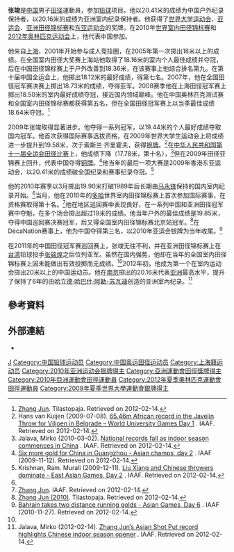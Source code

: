 {{Infobox sportsperson
| name                      = 張竣
| image                     = Zhang Jun (1).jpg
| image_size                = 
| alt                       = 
| caption                   = 
| real_name                 = 
| native_name               = 
| native_name_lang          = 
| romanizedname             = 
| english_name              = 
| birth_name                = 
| nationality               = 
| national_team             = 
| ethnicity                 = 
| hometown                  = 
| citizenship               = 
| birth_date                = {{Birth date and age|year=1983|month=4|day=11}}
| birth_place               = 
| death_date                = 
| death_place               = 
| resting_place             = 
| resting_place_coordinates = 
| monuments                 = 
| residence                 = 
| education                 = 上海大學管理學院
| alma_mater                = 上海體育職業學院<br/>上海大學
| occupation                = 
| years_active              = 2003 -
| agent                     = 
| height                    = {{height|m=1.84}}
| weight                    = {{weight|kg=115}}
| spouse                    = 
| country                   = 
| sport                     = 田徑
| position                  = 
| shoots                    = 
| catches                   = 
| disability                = 
| disability_class          = 
| weight_class              = 
| weight_class_type         = 
| rank                      = 
| event                     = 鐵餅、鉛球
| collegeteam               = 
| league                    = 
| league_type               = 
| club                      = 
| team                      = 
| turnedpro                 = 
| former_partner            = 
| coach                     = 
| retired                   = 
| coaching                  = 
| worlds                    = 
{{ubl
|'''2009年夏季世界大學運動會'''：鉛球（7.26公斤）第二名
}}
| regionals                 = 
{{ubl
|'''2009年亞洲田徑錦標賽'''：鉛球（7.26公斤）第三名
|'''2009年東亞運動會'''：鉛球（7.26公斤）第一名
|'''2010年亞洲運動會'''：鉛球（7.26公斤）第二名
|'''2011年亞洲田徑錦標賽'''：鉛球（7.26公斤）第二名
|'''2013年亞洲田徑錦標賽'''：鉛球（7.26公斤）第十名
}}
| nationals                 = 
{{ubl
|'''2003年中國城市運動會男子組'''：鉛球（7.26公斤）第十名
|'''2004年中國大學生運動會男子組'''：鉛球第三名
|'''2005年中國全國運動會男子組'''：鉛球（7.26公斤）第七名
|'''2007年中國全國田徑錦標賽男子組'''：鉛球（7.26公斤）第七名
|'''2007年中國全國田徑冠軍賽男子組'''：鉛球（7.26公斤）第二名
|'''2008年中國全國田徑錦標賽男子組'''：鉛球（7.26公斤）第五名
|'''2008年中國全國田徑冠軍賽男子組'''：鉛球（7.26公斤）第一名
|'''2009年中國全國田徑冠軍賽男子組'''：鉛球（7.26公斤）第五名
|'''2009年中國全國運動會男子組'''：鉛球（7.26公斤）第十名
|'''2010年大阪大獎賽'''：鉛球（7.26公斤）第二名
|'''2010年中國全國田徑冠軍賽男子組'''：鉛球（7.26公斤）第一名
|'''2011年世界大學生運動會田徑選拔賽男子組'''：鉛球（7.26公斤）第一名
|'''2011年中國全國田徑冠軍賽男子組'''：鉛球（7.26公斤）第一名
|'''2012年中國全國田徑冠軍賽男子組'''：鉛球（7.26公斤）第五名
|'''2012年中國全國田徑錦標賽男子組'''：鉛球（7.26公斤）第四名
|'''2013年中國全國田徑冠軍賽男子組'''：鉛球（7.26公斤）第四名
}}
| olympics                  = 
| paralympics               = 
| commonwealth              = 
| highestranking            = 
| pb                        = 
{{ubl
|'''鐵餅'''：38.69公尺 （2004年）
|'''鉛球（6公斤）'''：15.36公尺 （2006年）
|'''鉛球（7.26公斤）'''：20.41公尺 （2009年 '''全國紀錄'''）
}}
| medaltemplates            = 
{{MedalCountry|{{CHN-1949}}}}
{{MedalSport|男子田徑}}
{{MedalCompetition|夏季世界大學運動會}}
{{MedalSilver|2009年塞爾維亞貝爾格勒|鉛球（7.26公斤）}}
{{MedalCompetition|亞洲田徑錦標賽}}
{{MedalBronze|2009年中國廣東省廣州市|鉛球（7.26公斤）}}
{{MedalSilver|2011年日本兵庫縣神戶市|鉛球（7.26公斤）}}
{{MedalCompetition|東亞運動會}}
{{MedalGold|2009年中國香港特別行政區新界西貢區將軍澳新市鎮|鉛球（7.26公斤）}}
{{MedalCompetition|大阪大獎賽}}
{{MedalSilver|2010年日本大阪府|鉛球（7.26公斤）}}
{{MedalCompetition|亞洲運動會}}
{{MedalSilver|2010年中國廣東省廣州市|鉛球（7.26公斤）}}
| show-medals               = 
| updated                   = 2017年8月12日
}}
{{世大運獎牌記錄
|項目=田徑
|a1=2009
|b1=2
|c1=鉛球（7.26公斤）
}}
'''张竣'''{{BD|1983年|4月11日||}}是[[中国|中国]]男子[[田径|田径]]運動員，参加[[铅球|铅球]]项目。他以20.41米的成绩为中国户外纪录保持者，以20.16米的成绩为亚洲室内纪录保持者。他获得了[[世界大学运动会|世界大学运动会]]、[[亚运会|亚运会]]、[[亚洲田径锦标赛|亚洲田径锦标赛]]和[[东亚运动会|东亚运动会]]的奖牌。在2010年[[世界室内田径锦标赛|世界室内田径锦标赛]]和[[2012年奥林匹克运动会|2012年奥林匹克运动会]]上，他代表中国参加。

他来自[[上海|上海]]，2001年开始参与成人竞技圈，在2005年第一次掷出18米以上的成绩。在全国室内田径大奖赛上海站他取得了18.16米的室内个人最佳成绩并夺冠，后在中国田径锦标赛上于户外改善到18.36米，在该赛事上他综合排名第九。在第十届中国全运会上，他掷出18.12米的最好成绩，得第七名。2007年，他在全国田径冠军赛决赛上掷出18.73米的成绩，夺得亚军。2008赛季他在上海田径冠军赛上掷出18.50米的室内最好成绩夺冠，接近国内领域巅峰。他在中国奥林匹克测试赛和全国室内田径锦标赛都获得第五名，但在全国田径冠军赛上以当季最佳成绩18.64米夺冠。<ref>[http://www.tilastopaja.org/db/atm.php?ID=49607&Season=2005&Odd=0 Zhang Jun]. Tilastopaja. Retrieved on 2012-02-14.</ref>

2009年张竣取得显著进步。他夺得一系列冠军，以19.44米的个人最好成绩夺取国内冠军。他首次获得国际赛事选拔资格，在2009年世界大学生运动会上将成绩进一步提升到19.58米，次于索斯兰·齐里霍夫，获得[[银牌|银牌]]。<ref>Hans van Kuijen  (2009-07-08). [http://www.iaaf.org/news/kind=100/newsid=51625.html 65.46m African record in the Javelin Throw for Viljoen in Belgrade – World University Games Day 1] {{Wayback|url=http://www.iaaf.org/news/kind=100/newsid=51625.html |date=20090709100904 }}. IAAF. Retrieved on 2012-02-14.</ref>在[[中华人民共和国第十一届全运会田径比赛|中华人民共和国第十一届全运会田径比赛]]上，他成绩下降（17.78米，第十名），<ref name=2010NR>Jalava, Mirko (2010-03-02). [http://www.iaaf.org/WIC10/news/kind=100/newsid=55778.html National records fall as indoor season commences in China] {{Wayback|url=http://www.iaaf.org/WIC10/news/kind=100/newsid=55778.html |date=20121024171059 }}. IAAF. Retrieved on 2012-02-14.</ref>但在2009年田径亚锦赛上回升，代表中国夺得[[铜牌|铜牌]]。<ref>[http://www.iaaf.org/news/kind=100/newsid=54875.html Six more gold for China in Guangzhou - Asian champs, day 2] {{Wayback|url=http://www.iaaf.org/news/kind=100/newsid=54875.html |date=20100219134018 }}. IAAF (2009-11-12). Retrieved on 2012-02-14.</ref>他当年的最后一项大赛是2009年香港东亚运动会，以20.41米的成绩破全国纪录和赛事纪录夺冠。<ref>Krishnan, Ram. Murali (2009-12-11). [http://www.iaaf.org/news/kind=100/newsid=55102.html Liu Xiang and Chinese throwers dominate - East Asian Games, Day 2] {{Wayback|url=http://www.iaaf.org/news/kind=100/newsid=55102.html |date=20121023235041 }}. IAAF. Retrieved on 2012-02-14.</ref>

他的2010年赛季以3月掷出19.90米打破1989年后长期由[[马永锋|马永锋]]保持的国内室内纪录开始。<ref name=2010NR/>当月，他在2010年的[[多哈|多哈]]世界室内田径锦标赛上首次参加国际赛事，在资格赛取得第十名。<ref>[http://www.iaaf.org/athletes/biographies/letter=0/athcode=206081/index.html Zhang Jun]. IAAF. Retrieved on 2012-02-14.</ref>他在地区巡回赛中表现良好，在一系列中国和亚洲田径冠军赛中夺魁，在多个场合掷出超过19米的成绩。他当年户外的最佳成绩是19.85米，夺得中国巡回赛决赛冠军，后又得全国室内田径锦标赛北京站冠军。<ref name="#1">[http://www.tilastopaja.org/db/atm.php?ID=49607&Season=2010&Odd=0 Zhang Jun (2010)]. Tilastopaja. Retrieved on 2012-02-14.</ref>在DécaNation赛事上，他为中国夺得第三名，以2010年亚运会银牌为当年收尾。<ref>[http://www.iaaf.org/news/kind=100/newsid=58829.html Bahrain takes two distance running golds - Asian Games, Day 6] {{Wayback|url=http://www.iaaf.org/news/kind=100/newsid=58829.html |date=20101129195644 }}. IAAF (2010-11-27). Retrieved on 2012-02-14.</ref>

在2011年的中国田径冠军赛巡回赛上，张竣无往不利，并在亚洲田径锦标赛上在[[台湾|台湾]]铅球投手[[张铭煌|张铭煌]]之后位列亚军。虽然在国内强势，他却在当年的全国室内田径锦标赛上因未能做出有效投掷而无成绩。<ref name="#1"/>2012年初，他成为第一个在室内运动会掷出20米以上的中国运动员。他在[[南京|南京]]掷出的20.16米代表[[亚洲|亚洲]]最高水平，提升了保持了6年的由[[哈立德·哈巴什·阿勒-苏瓦迪|哈立德·哈巴什·阿勒-苏瓦迪]]创造的亚洲室內纪录。<ref>Jalava, Mirko (2012-02-14). [http://www.iaaf.org/Mini/WIC12/News/NewsDetail.aspx?id=63589 Zhang Jun’s Asian Shot Put record highlights Chinese indoor season opener] {{Wayback|url=http://www.iaaf.org/Mini/WIC12/News/NewsDetail.aspx?id=63589 |date=20120216043058 }}. IAAF. Retrieved on 2012-02-14.</ref>

== 參考資料 ==
{{Reflist}}

== 外部連結 ==
*{{IAAF name|206081}}

{{Authority control}}

{{DEFAULTSORT:Z}}

[[Category:张姓|J]]
[[Category:中国铅球运动员|Category:中国铅球运动员]]
[[Category:中国奥运田径运动员|Category:中国奥运田径运动员]]
[[Category:上海籍运动员|Category:上海籍运动员]]
[[Category:2010年亚洲运动会银牌得主|Category:2010年亚洲运动会银牌得主]]
[[Category:亞洲運動會田徑獎牌得主|Category:亞洲運動會田徑獎牌得主]]
[[Category:2010年亞洲運動會田徑運動員|Category:2010年亞洲運動會田徑運動員]]
[[Category:2012年夏季奧林匹克運動會田徑運動員|Category:2012年夏季奧林匹克運動會田徑運動員]]
[[Category:2009年夏季世界大學運動會銀牌得主|Category:2009年夏季世界大學運動會銀牌得主]]